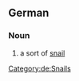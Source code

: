 ==German==
===Noun===
{{de-noun-f|plural=Kugelschnecken}}
# a sort of [[snail]]
[[Category:de:Snails]]